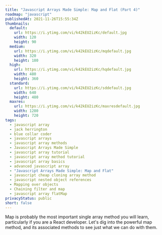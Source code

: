```yaml
---
title: "Javascript Arrays Made Simple: Map and Flat (Part 4)"
roadmap: "javascript"
publishedAt: 2021-11-26T15:55:34Z
thumbnails:
  default:
    url: https://i.ytimg.com/vi/k42kEU2izKc/default.jpg
    width: 120
    height: 90
  medium:
    url: https://i.ytimg.com/vi/k42kEU2izKc/mqdefault.jpg
    width: 320
    height: 180
  high:
    url: https://i.ytimg.com/vi/k42kEU2izKc/hqdefault.jpg
    width: 480
    height: 360
  standard:
    url: https://i.ytimg.com/vi/k42kEU2izKc/sddefault.jpg
    width: 640
    height: 480
  maxres:
    url: https://i.ytimg.com/vi/k42kEU2izKc/maxresdefault.jpg
    width: 1280
    height: 720
tags:
  - javascript array
  - jack herrington
  - blue collar coder
  - javascript arrays
  - javascript array methods
  - Javascript Arrays Made Simple
  - javascript array tutorial
  - javascript array method tutorial
  - javascript array basics
  - advanced javascript array
  - "Javascript Arrays Made Simple: Map and Flat"
  - javascript cheap cloning array method
  - javascript nested object references
  - Mapping over objects
  - Chaining filter and map
  - javascript array flatMap
privacyStatus: public
short: false
---
```

  
Map is probably the most important single array method you will learn, particularly if you are a React developer. Let's dig into the powerful map method, and its associated methods to see just what we can do with them.
